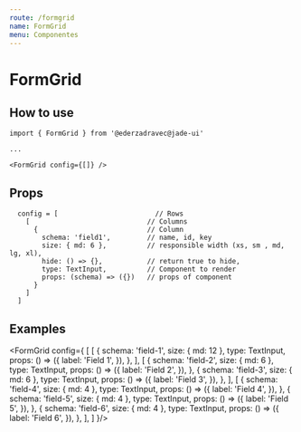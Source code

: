 ```yaml
---
route: /formgrid
name: FormGrid
menu: Componentes
---
```



# FormGrid

## How to use

```
import { FormGrid } from '@ederzadravec@jade-ui'

...

<FormGrid config={[]} />
```

## Props

```
  config = [                        // Rows
    [                             // Columns
      {                           // Column
        schema: 'field1',         // name, id, key
        size: { md: 6 },          // responsible width (xs, sm , md, lg, xl),
        hide: () => {},           // return true to hide,
        type: TextInput,          // Component to render
        props: (schema) => ({})   // props of component
      }
    ]
  ]
```

## Examples

<Playground>

<FormGrid config={
  [
    [
      {
        schema: 'field-1',
        size: { md: 12 },
        type: TextInput,
        props: () => ({
          label: 'Field 1',
        }),
      },
    ],
    [
      {
        schema: 'field-2',
        size: { md: 6 },
        type: TextInput,
        props: () => ({
          label: 'Field 2',
        }),
      },
      {
        schema: 'field-3',
        size: { md: 6 },
        type: TextInput,
        props: () => ({
          label: 'Field 3',
        }),
      },
    ],
    [
      {
        schema: 'field-4',
        size: { md: 4 },
        type: TextInput,
        props: () => ({
          label: 'Field 4',
        }),
      },
      {
        schema: 'field-5',
        size: { md: 4 },
        type: TextInput,
        props: () => ({
          label: 'Field 5',
        }),
      },
      {
        schema: 'field-6',
        size: { md: 4 },
        type: TextInput,
        props: () => ({
          label: 'Field 6',
        }),
      },
    ],
  ]
}/>

</Playground>

